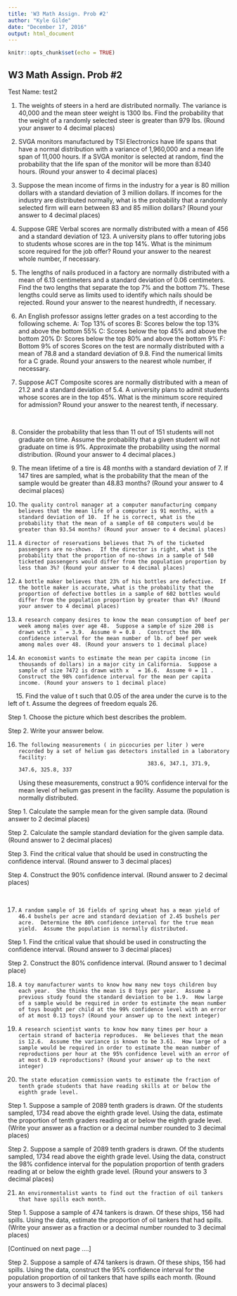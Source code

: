 ---
title: 'W3 Math Assign. Prob #2'
author: "Kyle Gilde"
date: "December 17, 2016"
output: html_document
---

```{r setup, include=FALSE}
knitr::opts_chunk$set(echo = TRUE)
```

## W3 Math Assign. Prob #2

Test Name: test2

1. 	The weights of steers in a herd are distributed normally.  The variance is 40,000 and the mean steer weight is 1300 lbs.  Find the probability that the weight of a randomly selected steer is greater than 979 lbs. (Round your answer to 4 decimal places)

 

2. 	SVGA monitors manufactured by TSI Electronics have life spans that have a normal distribution with a variance of 1,960,000 and a mean life span of 11,000 hours.  If a SVGA monitor is selected at random, find the probability that the life span of the monitor will be more than 8340 hours. (Round your answer to 4 decimal places)

 

3. 	Suppose the mean income of firms in the industry for a year is 80 million dollars with a standard deviation of 3 million dollars.  If incomes for the industry are distributed normally, what is the probability that a randomly selected firm will earn between 83 and 85 million dollars? (Round your answer to 4 decimal places)

 

4. 	Suppose GRE Verbal scores are normally distributed with a mean of 456 and a standard deviation of 123.  A university plans to offer tutoring jobs to students whose scores are in the top 14%.  What is the minimum score required for the job offer?  Round your answer to the nearest whole number, if necessary.

 

5. 	The lengths of nails produced in a factory are normally distributed with a mean of 6.13 centimeters and a standard deviation of 0.06 centimeters.  Find the two lengths that separate the top 7% and the bottom 7%.  These lengths could serve as limits used to identify which nails should be rejected.  Round your answer to the nearest hundredth, if necessary.

 

6. 	An English professor assigns letter grades on a test according to the following scheme.
	A:  Top 13% of scores
	B:  Scores below the top 13% and above the bottom 55%
	C:  Scores below the top 45% and above the bottom 20%
	D:  Scores below the top 80% and above the bottom 9%
	F:  Bottom 9% of scores
	Scores on the test are normally distributed with a mean of 78.8 and a standard deviation of 9.8.  Find the numerical limits for a C grade.  Round your answers to the nearest whole number, if necessary.

 

7. 	Suppose ACT Composite scores are normally distributed with a mean of 21.2 and a standard deviation of 5.4.  A university plans to admit students whose scores are in the top 45%.  What is the minimum score required for admission?  Round your answer to the nearest tenth, if necessary.

 
 

8. 	Consider the probability that less than 11 out of 151 students will not graduate on time.  Assume the probability that a given student will not graduate on time is 9%.  Approximate the probability using the normal distribution. (Round your answer to 4 decimal places.)

 

9. 	The mean lifetime of a tire is 48 months with a standard deviation of 7.  If 147 tires are sampled, what is the probability that the mean of the sample would be greater than 48.83 months? (Round your answer to 4 decimal places)

 

10. 	The quality control manager at a computer manufacturing company believes that the mean life of a computer is 91 months, with a standard deviation of 10.  If he is correct, what is the probability that the mean of a sample of 68 computers would be greater than 93.54 months? (Round your answer to 4 decimal places)

 

11. 	A director of reservations believes that 7% of the ticketed passengers are no-shows.  If the director is right, what is the probability that the proportion of no-shows in a sample of 540 ticketed passengers would differ from the population proportion by less than 3%? (Round your answer to 4 decimal places)

 

12. 	A bottle maker believes that 23% of his bottles are defective.  If the bottle maker is accurate, what is the probability that the proportion of defective bottles in a sample of 602 bottles would differ from the population proportion by greater than 4%? (Round your answer to 4 decimal places)

 

13. 	A research company desires to know the mean consumption of beef per week among males over age 48.  Suppose a sample of size 208 is drawn with x ̅  = 3.9.  Assume ® = 0.8 .  Construct the 80% confidence interval for the mean number of lb. of beef per week among males over 48. (Round your answers to 1 decimal place) 








14. 	An economist wants to estimate the mean per capita income (in thousands of dollars) in a major city in California.  Suppose a sample of size 7472 is drawn with x ̅  = 16.6.  Assume ® = 11 .  Construct the 98% confidence interval for the mean per capita income. (Round your answers to 1 decimal place) 








 
15. 	Find the value of t such that 0.05 of the area under the curve is to the left of t.  Assume the degrees of freedom equals 26.

Step 1. Choose the picture which best describes the problem.
















Step 2. Write your answer below. 

16. 	The following measurements ( in picocuries per liter ) were recorded by a set of helium gas detectors installed in a laboratory facility:  
	                                             383.6, 347.1, 371.9, 347.6, 325.8, 337
	Using these measurements, construct a 90% confidence interval for the mean level of helium gas present in the facility.  Assume the population is normally distributed.  

Step 1. Calculate the sample mean for the given sample data. (Round answer to 2 decimal places) 


Step 2. Calculate the sample standard deviation for the given sample data. (Round answer to 2 decimal places) 


Step 3. Find the critical value that should be used in constructing the confidence interval. (Round answer to 3 decimal places) 


Step 4. Construct the 90% confidence interval. (Round answer to 2 decimal places)





 

17. 	A random sample of 16 fields of spring wheat has a mean yield of 46.4 bushels per acre and standard deviation of 2.45 bushels per acre.  Determine the 80% confidence interval for the true mean yield.  Assume the population is normally distributed.  

Step 1. Find the critical value that should be used in constructing the confidence interval. (Round answer to 3 decimal places) 


Step 2. Construct the 80% confidence interval. (Round answer to 1 decimal place)






18. 	A toy manufacturer wants to know how many new toys children buy each year.  She thinks the mean is 8 toys per year.  Assume a previous study found the standard deviation to be 1.9.  How large of a sample would be required in order to estimate the mean number of toys bought per child at the 99% confidence level with an error of at most 0.13 toys? (Round your answer up to the next integer)

 

19. 	A research scientist wants to know how many times per hour a certain strand of bacteria reproduces.  He believes that the mean is 12.6.  Assume the variance is known to be 3.61.  How large of a sample would be required in order to estimate the mean number of reproductions per hour at the 95% confidence level with an error of at most 0.19 reproductions? (Round your answer up to the next integer)

 

20. 	The state education commission wants to estimate the fraction of tenth grade students that have reading skills at or below the eighth grade level.

Step 1. Suppose a sample of 2089 tenth graders is drawn. Of the students sampled, 1734 read above the eighth grade level.  Using the data, estimate the proportion of tenth graders reading at or below the eighth grade level. (Write your answer as a fraction or a decimal number rounded to 3 decimal places) 


Step 2. Suppose a sample of 2089 tenth graders is drawn.  Of the students sampled, 1734 read above the eighth grade level.  Using the data, construct the 98% confidence interval for the population proportion of tenth graders reading at or below the eighth grade level. (Round your answers to 3 decimal places)






21. 	An environmentalist wants to find out the fraction of oil tankers that have spills each month.

Step 1. Suppose a sample of 474 tankers is drawn.  Of these ships, 156 had spills.  Using the data, estimate the proportion of oil tankers that had spills. (Write your answer as a fraction or a decimal number rounded to 3 decimal places) 

[Continued on next page ....]
 

Step 2. Suppose a sample of 474 tankers is drawn.  Of these ships, 156 had spills.  Using the data, construct the 95% confidence interval for the population proportion of oil tankers that have spills each month. (Round your answers to 3 decimal places)

